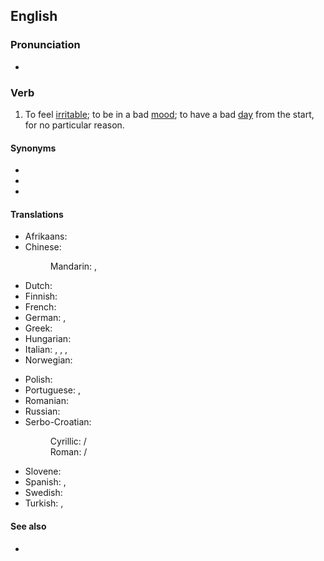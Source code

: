 ==English==

===Pronunciation===
* {{audio|en|en-au-get up on the wrong side of the bed.ogg|Audio (AU)}}

===Verb===
{{en-verb|get<,,got> up on the wrong side of the bed|past_ptc2=gotten up on the wrong side of the bed|head=[[get up]] [[on]] [[the]] [[wrong]] [[side]] [[of]] [[the]] [[bed]]}}

# {{lb|en|idiomatic}} To feel [[irritable]]; to be in a bad [[mood]]; to have a bad [[day]] from the start, for no particular reason.
#: {{ux|en|I think my boss '''got up on the wrong side of the bed''' this morning. He's been grumpy all day.}}

====Synonyms====
* {{l|en|get out of bed on the wrong side}}
* {{l|en|wake up on the wrong side of bed}}
* {{l|en|wake up on the wrong side of the bed}}

====Translations====
{{trans-top|to feel irritable without a particular reason}}
* Afrikaans: {{t+|af|met die verkeerde been uit die bed klim|lit=get out of bed on the wrong leg}} {{t+|af|met die verkeerde voet uit die bed klim|lit=get out of bed on the wrong foot}}
* Chinese:
*: Mandarin: {{t|cmn|心烦气燥|sc=Hani}}, {{t|cmn|吃错药|sc=Hani|lit=take the wrong medicine}}
* Dutch: {{t|nl|met het verkeerde been uit bed stappen}}
* Finnish: {{t|fi|nousta sängystä väärällä jalalla}}
* French: {{t+|fr|se lever du pied gauche}}
* German: {{t+|de|mit dem linken Fuß zuerst aufgestanden sein|lit=get up first on the left foot}}, {{t|de|mit dem falschen Fuß aufgestanden sein|lit=get up on the wrong foot}}
* Greek: {{t|el|ξυπνάω ανάποδα}}
* Hungarian: {{t|hu|bal lábbal kel fel}}
* Italian: {{t|it|alzarsi con il piede sbagliato}}, {{t|it|essere imbronciato}}, {{t|it|essere corrucciato}}, {{t|it|essere immusonito}}
* Norwegian: {{t|no|stå opp på feil side av sengen}}
{{trans-mid}}
* Polish: {{t+|pl|wstać lewą nogą}}
* Portuguese: {{t|pt|levantar do lado errado da cama}}, {{t|pt|acordar com o pé esquerdo}}
* Romanian: {{t|ro|se trezi cu fața la cearșaf|lit=wake up facing the bedsheet}}
* Russian: {{t|ru|встать не с той ноги́|lit=get up on the wrong foot}}
* Serbo-Croatian:
*: Cyrillic: {{t|sh|у̀стати на лије̑вӯ но̏гу|sc=Cyrl}} / {{t|sh|у̀стати на ле̑вӯ но̏гу|sc=Cyrl}}
*: Roman: {{t|sh|ùstati na lijȇvū nȍgu}} / {{t|sh|ùstati na lȇvū nȍgu}}
* Slovene: {{t|sl|vstati z levo nogo|lit=get up on the left foot}}
* Spanish: {{t|es|levantarse del lado equivocado de la cama}}, {{t|es|levantarse con el pie izquierdo}}
* Swedish: {{t+|sv|vakna på fel sida}}
* Turkish: {{t|tr|soldan kalkmak|lit=wake up on the left side}}, {{t|tr|tersinden kalkmak}}
{{trans-bottom}}

====See also====
* {{l|en|wrong side of the tracks}}